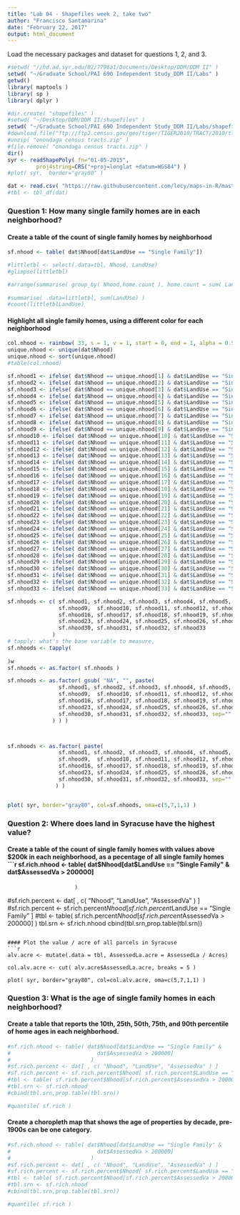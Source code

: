 ```yaml
---
title: "Lab 04 - Shapefiles week 2, take two"
author: "Francisco Santamarina"
date: "February 22, 2017"
output: html_document
---
```


Load the necessary packages and dataset for questions 1, 2, and 3.
```r
#setwd( "//hd.ad.syr.edu/02/7796a1/Documents/Desktop/DDM/DDM II" )
setwd( "~/Graduate School/PAI 690 Independent Study_DDM II/Labs" )
getwd()
library( maptools )
library( sp )
library( dplyr )

#dir.create( "shapefiles" )
#setwd( "~/Desktop/DDM/DDM II/shapefiles" )
setwd( "~/Graduate School/PAI 690 Independent Study_DDM II/Labs/shapefiles" )
#download.file("ftp://ftp2.census.gov/geo/tiger/TIGER2010/TRACT/2010/tl_2010_36067_tract10.zip", "onondaga census tracts.zip" )
#unzip( "onondaga census tracts.zip" )
#file.remove( "onondaga census tracts.zip" )
dir()
syr <- readShapePoly( fn="01-05-2015", 
         proj4string=CRS("+proj=longlat +datum=WGS84") )
#plot( syr,  border="gray80" )

dat <- read.csv( "https://raw.githubusercontent.com/lecy/maps-in-R/master/Data/syr_parcels.csv" )
#tbl <- tbl_df(dat)
```

### Question 1: How many single family homes are in each neighborhood?

#### Create a table of the count of single family homes by neighborhood
```r
sf.nhood <- table( dat$Nhood[dat$LandUse == "Single Family"])

#littletbl <- select(.data=tbl, Nhood, LandUse)
#glimpse(littletbl)

#arrange(summarise( group_by( Nhood,home.count ), home.count = sum( LandUse  ), desc( Nhood) )
                      
#summarise( .data=littletbl, sum(LandUse) )
#count(littletblLandUse)
```

#### Highlight all single family homes, using a different color for each neighborhood
```r
col.nhood <- rainbow( 33, s = 1, v = 1, start = 0, end = 1, alpha = 0.5 )
unique.nhood <- unique(dat$Nhood)
unique.nhood <- sort(unique.nhood)
#table(col.nhood)

sf.nhood1 <- ifelse( dat$Nhood == unique.nhood[1] & dat$LandUse == "Single Family", col.nhood[1], NA )
sf.nhood2 <- ifelse( dat$Nhood == unique.nhood[2] & dat$LandUse == "Single Family", col.nhood[2], NA )
sf.nhood3 <- ifelse( dat$Nhood == unique.nhood[3] & dat$LandUse == "Single Family", col.nhood[3], NA )
sf.nhood4 <- ifelse( dat$Nhood == unique.nhood[4] & dat$LandUse == "Single Family", col.nhood[4], NA )
sf.nhood5 <- ifelse( dat$Nhood == unique.nhood[5] & dat$LandUse == "Single Family", col.nhood[5], NA )
sf.nhood6 <- ifelse( dat$Nhood == unique.nhood[6] & dat$LandUse == "Single Family", col.nhood[6], NA )
sf.nhood7 <- ifelse( dat$Nhood == unique.nhood[7] & dat$LandUse == "Single Family", col.nhood[7], NA )
sf.nhood8 <- ifelse( dat$Nhood == unique.nhood[8] & dat$LandUse == "Single Family", col.nhood[8], NA )
sf.nhood9 <- ifelse( dat$Nhood == unique.nhood[9] & dat$LandUse == "Single Family", col.nhood[9], NA )
sf.nhood10 <- ifelse( dat$Nhood == unique.nhood[10] & dat$LandUse == "Single Family", col.nhood[10], NA )
sf.nhood11 <- ifelse( dat$Nhood == unique.nhood[11] & dat$LandUse == "Single Family", col.nhood[11], NA )
sf.nhood12 <- ifelse( dat$Nhood == unique.nhood[12] & dat$LandUse == "Single Family", col.nhood[12], NA )
sf.nhood13 <- ifelse( dat$Nhood == unique.nhood[13] & dat$LandUse == "Single Family", col.nhood[13], NA )
sf.nhood14 <- ifelse( dat$Nhood == unique.nhood[14] & dat$LandUse == "Single Family", col.nhood[14], NA )
sf.nhood15 <- ifelse( dat$Nhood == unique.nhood[15] & dat$LandUse == "Single Family", col.nhood[15], NA )
sf.nhood16 <- ifelse( dat$Nhood == unique.nhood[16] & dat$LandUse == "Single Family", col.nhood[16], NA )
sf.nhood17 <- ifelse( dat$Nhood == unique.nhood[17] & dat$LandUse == "Single Family", col.nhood[17], NA )
sf.nhood18 <- ifelse( dat$Nhood == unique.nhood[18] & dat$LandUse == "Single Family", col.nhood[18], NA )
sf.nhood19 <- ifelse( dat$Nhood == unique.nhood[19] & dat$LandUse == "Single Family", col.nhood[19], NA )
sf.nhood20 <- ifelse( dat$Nhood == unique.nhood[20] & dat$LandUse == "Single Family", col.nhood[20], NA )
sf.nhood21 <- ifelse( dat$Nhood == unique.nhood[21] & dat$LandUse == "Single Family", col.nhood[21], NA )
sf.nhood22 <- ifelse( dat$Nhood == unique.nhood[22] & dat$LandUse == "Single Family", col.nhood[22], NA )
sf.nhood23 <- ifelse( dat$Nhood == unique.nhood[23] & dat$LandUse == "Single Family", col.nhood[23], NA )
sf.nhood24 <- ifelse( dat$Nhood == unique.nhood[24] & dat$LandUse == "Single Family", col.nhood[24], NA )
sf.nhood25 <- ifelse( dat$Nhood == unique.nhood[25] & dat$LandUse == "Single Family", col.nhood[25], NA )
sf.nhood26 <- ifelse( dat$Nhood == unique.nhood[26] & dat$LandUse == "Single Family", col.nhood[26], NA )
sf.nhood27 <- ifelse( dat$Nhood == unique.nhood[27] & dat$LandUse == "Single Family", col.nhood[27], NA )
sf.nhood28 <- ifelse( dat$Nhood == unique.nhood[28] & dat$LandUse == "Single Family", col.nhood[28], NA )
sf.nhood29 <- ifelse( dat$Nhood == unique.nhood[29] & dat$LandUse == "Single Family", col.nhood[29], NA )
sf.nhood30 <- ifelse( dat$Nhood == unique.nhood[30] & dat$LandUse == "Single Family", col.nhood[30], NA )
sf.nhood31 <- ifelse( dat$Nhood == unique.nhood[31] & dat$LandUse == "Single Family", col.nhood[31], NA )
sf.nhood32 <- ifelse( dat$Nhood == unique.nhood[32] & dat$LandUse == "Single Family", col.nhood[32], NA )
sf.nhood33 <- ifelse( dat$Nhood == unique.nhood[33] & dat$LandUse == "Single Family", col.nhood[33], NA )

sf.nhoods <- c( sf.nhood1, sf.nhood2, sf.nhood3, sf.nhood4, sf.nhood5, sf.nhood6, sf.nhood7, sf.nhood8, 
                sf.nhood9,  sf.nhood10, sf.nhood11, sf.nhood12, sf.nhood13, sf.nhood14, sf.nhood15, 
                sf.nhood16, sf.nhood17, sf.nhood18, sf.nhood19, sf.nhood20, sf.nhood21, sf.nhood22, 
                sf.nhood23, sf.nhood24, sf.nhood25, sf.nhood26, sf.nhood27, sf.nhood28, sf.nhood29, 
                sf.nhood30, sf.nhood31, sf.nhood32, sf.nhood33
              )
# tapply: what's the base variable to measure, 
sf.nhoods <- tapply(
  
)w
sf.nhoods <- as.factor( sf.nhoods )

sf.nhoods <- as.factor( gsub( "NA", "", paste(
                sf.nhood1, sf.nhood2, sf.nhood3, sf.nhood4, sf.nhood5, sf.nhood6, sf.nhood7, sf.nhood8, 
                sf.nhood9,  sf.nhood10, sf.nhood11, sf.nhood12, sf.nhood13, sf.nhood14, sf.nhood15, 
                sf.nhood16, sf.nhood17, sf.nhood18, sf.nhood19, sf.nhood20, sf.nhood21, sf.nhood22, 
                sf.nhood23, sf.nhood24, sf.nhood25, sf.nhood26, sf.nhood27, sf.nhood28, sf.nhood29, 
                sf.nhood30, sf.nhood31, sf.nhood32, sf.nhood33, sep=""
              ) ) )



sf.nhoods <- as.factor( paste(
                sf.nhood1, sf.nhood2, sf.nhood3, sf.nhood4, sf.nhood5, sf.nhood6, sf.nhood7, sf.nhood8, 
                sf.nhood9,  sf.nhood10, sf.nhood11, sf.nhood12, sf.nhood13, sf.nhood14, sf.nhood15, 
                sf.nhood16, sf.nhood17, sf.nhood18, sf.nhood19, sf.nhood20, sf.nhood21, sf.nhood22, 
                sf.nhood23, sf.nhood24, sf.nhood25, sf.nhood26, sf.nhood27, sf.nhood28, sf.nhood29, 
                sf.nhood30, sf.nhood31, sf.nhood32, sf.nhood33, sep=""
               ) )


plot( syr, border="gray80", col=sf.nhoods, oma=c(5,7,1,1) )
```


### Question 2: Where does land in Syracuse have the highest value?

#### Create a table of the count of single family homes with values above $200k in each neighborhood, as a pecentage of all single family homes
```r
sf.rich.nhood <- table( dat$Nhood[dat$LandUse == "Single Family" &   
                           dat$AssessedVa > 200000]
                         ) 
#sf.rich.percent <- dat[ , c( "Nhood", "LandUse", "AssessedVa" ) ]
#sf.rich.percent <- sf.rich.percent$Nhood[ sf.rich.percent$LandUse == "Single Family" ]
#tbl <- table( sf.rich.percent$Nhood[sf.rich.percent$AssessedVa > 200000] )
tbl.srn <- sf.rich.nhood
cbind(tbl.srn,prop.table(tbl.srn))

```

#### Plot the value / acre of all parcels in Syracuse
```r
alv.acre <- mutate(.data = tbl, AssessedLa.acre = AssessedLa / Acres)

col.alv.acre <- cut( alv.acre$AssessedLa.acre, breaks = 5 )

plot( syr, border="gray80", col=col.alv.acre, oma=c(5,7,1,1) )

```



### Question 3: What is the age of single family homes in each neighborhood?

#### Create a table that reports the 10th, 25th, 50th, 75th, and 90th percentile of home ages in each neighborhood.

```r

#sf.rich.nhood <- table( dat$Nhood[dat$LandUse == "Single Family" &   
#                           dat$AssessedVa > 200000]
#                         ) 
#sf.rich.percent <- dat[ , c( "Nhood", "LandUse", "AssessedVa" ) ]
#sf.rich.percent <- sf.rich.percent$Nhood[ sf.rich.percent$LandUse == "Single Family" ]
#tbl <- table( sf.rich.percent$Nhood[sf.rich.percent$AssessedVa > 200000] )
#tbl.srn <- sf.rich.nhood
#cbind(tbl.srn,prop.table(tbl.srn))

#quantile( sf.rich )

```

#### Create a choropleth map that shows the age of properties by decade, pre-1900s can be one category.

```r

#sf.rich.nhood <- table( dat$Nhood[dat$LandUse == "Single Family" &   
#                           dat$AssessedVa > 200000]
#                         ) 
#sf.rich.percent <- dat[ , c( "Nhood", "LandUse", "AssessedVa" ) ]
#sf.rich.percent <- sf.rich.percent$Nhood[ sf.rich.percent$LandUse == "Single Family" ]
#tbl <- table( sf.rich.percent$Nhood[sf.rich.percent$AssessedVa > 200000] )
#tbl.srn <- sf.rich.nhood
#cbind(tbl.srn,prop.table(tbl.srn))

#quantile( sf.rich )

```